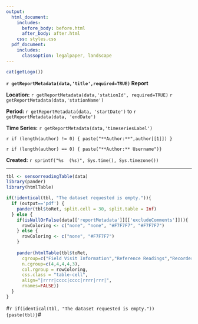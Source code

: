 ```yaml
---
output:
  html_document:
    includes:
      before_body: before.html
      after_body: after.html
    css: styles.css
  pdf_document:
    includes:
      classoption: legalpaper, landscape
---
```


```r
cat(getLogo())
```

**`r getReportMetadata(data,'title',required=TRUE)` Report**

**Location:**  `r getReportMetadata(data,'stationId', required=TRUE)` `r getReportMetadata(data,'stationName')`

**Period:** `r getReportMetadata(data, 'startDate')` to `r getReportMetadata(data, 'endDate')`

**Time Series:** `r getReportMetadata(data,'timeseriesLabel')`

`r if (length(author) != 0) { paste("**Author:**",author[[1]]) }`

`r if (length(author) == 0) { paste("**Author:** Username")}`

**Created:**  `r sprintf("%s  (%s)", Sys.time(), Sys.timezone())`

***
   
```r
tbl <- sensorreadingTable(data)
library(pander)
library(htmlTable)

if(!identical(tbl, "The dataset requested is empty.")){
  if (output=='pdf') {	 	
    pander(tbl$toRet, split.cell = 30, split.table = Inf) 
  } else {
    if(isNullOrFalse(data[['reportMetadata']][['excludeComments']])){
      rowColoring <- c("none", "none", "#F7F7F7", "#F7F7F7")
    } else {
      rowColoring <- c("none", "#F7F7F7")
    }
    
    pander(htmlTable(tbl$toRet, 
      cgroup=c("Field Visit Information","Reference Readings","Recorder Readings","Correction Information","Nearest IV"),
      n.cgroup=c(4,4,4,4,3),
      col.rgroup = rowColoring, 
      css.class = "table-cell",
      align="|rrrr|cccc|cccc|rrrr|rrr|",
      rnames=FALSE))
  }
}

```

#`r if(identical(tbl, "The dataset requested is empty.")) {paste(tbl)}`#